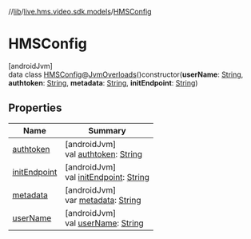 //[lib](../../../index)/[live.hms.video.sdk.models](../index)/[HMSConfig](index)

# HMSConfig

[androidJvm]\
data class [HMSConfig](index)@[JvmOverloads](https://kotlinlang.org/api/latest/jvm/stdlib/kotlin.jvm/-jvm-overloads/index.html)()constructor(**userName**: [String](https://kotlinlang.org/api/latest/jvm/stdlib/kotlin/-string/index.html), **authtoken**: [String](https://kotlinlang.org/api/latest/jvm/stdlib/kotlin/-string/index.html), **metadata**: [String](https://kotlinlang.org/api/latest/jvm/stdlib/kotlin/-string/index.html), **initEndpoint**: [String](https://kotlinlang.org/api/latest/jvm/stdlib/kotlin/-string/index.html))

## Properties

| Name                          | Summary                                                                                                                               |
| ----------------------------- | ------------------------------------------------------------------------------------------------------------------------------------- |
| [authtoken](authtoken)        | [androidJvm]<br />val [authtoken](authtoken): [String](https://kotlinlang.org/api/latest/jvm/stdlib/kotlin/-string/index.html)        |
| [initEndpoint](init-endpoint) | [androidJvm]<br />val [initEndpoint](init-endpoint): [String](https://kotlinlang.org/api/latest/jvm/stdlib/kotlin/-string/index.html) |
| [metadata](metadata)          | [androidJvm]<br />var [metadata](metadata): [String](https://kotlinlang.org/api/latest/jvm/stdlib/kotlin/-string/index.html)          |
| [userName](user-name)         | [androidJvm]<br />val [userName](user-name): [String](https://kotlinlang.org/api/latest/jvm/stdlib/kotlin/-string/index.html)         |
